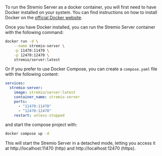 To run the Stremio Server as a docker container, you will first need to have Docker installed on your system.
You can find instructions on how to install Docker on the [official Docker website](https://docs.docker.com/get-docker/).

Once you have Docker installed, you can run the Stremio Server container with the following command:

```bash
docker run -d \
    --name stremio-server \
    -p 11470:11470 \
    -p 12470:12470 \
    stremio/server:latest
```

Or if you prefer to use Docker Compose, you can create a `compose.yaml` file with the following content:

```yaml
services:
  stremio-server:
    image: stremio/server:latest
    container_name: stremio-server
    ports:
      - "11470:11470"
      - "12470:12470"
    restart: unless-stopped
```

and start the compose project with:

```bash
docker compose up -d
```

This will start the Stremio Server in a detached mode, letting you access it at http://localhost:11470 (http) and http://localhost:12470 (https).
